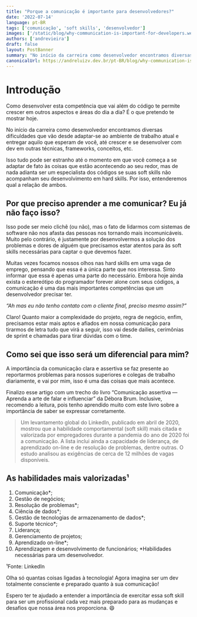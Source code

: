 ```yaml
---
title: "Porque a comunicação é importante para desenvolvedores?"
date: '2022-07-14'
language: pt-BR
tags: ['comunicação', 'soft skills', 'desenvolvedor']
images: ['/static/blog/why-communication-is-important-for-developers.webp']
authors: ['andrevieira']
draft: false
layout: PostBanner
summary: "No início da carreira como desenvolvedor encontramos diversas dificuldades que vão desde adaptar-se ao ambiente de trabalho atual e entregar aquilo que esperam de você, até crescer e se desenvolver com dev em outras técnicas, frameworks, conceitos, etc."
canonicalUrl: https://andreluizv.dev.br/pt-BR/blog/why-communication-is-important-for-developers
---
```


# Introdução
Como desenvolver esta competência que vai além do código te permite crescer em outros aspectos e áreas do dia a dia? É o que pretendo te mostrar hoje.

No início da carreira como desenvolvedor encontramos diversas dificuldades que vão desde adaptar-se ao ambiente de trabalho atual e entregar aquilo que esperam de você, até crescer e se desenvolver com dev em outras técnicas, frameworks, conceitos, etc.

Isso tudo pode ser estranho até o momento em que você começa a se adaptar de fato às coisas que estão acontecendo ao seu redor, mas de nada adianta ser um especialista dos códigos se suas soft skills não acompanham seu desenvolvimento em hard skills. Por isso, entenderemos qual a relação de ambos.

## Por que preciso aprender a me comunicar? Eu já não faço isso?
Isso pode ser meio clichê (ou não), mas o fato de lidarmos com sistemas de software não nos afasta das pessoas nos tornando mais incomunicáveis. Muito pelo contrário, é justamente por desenvolvermos a solução dos problemas e dores de alguém que precisamos estar atentos para às soft skills necessárias para captar o que devemos fazer.

Muitas vezes focamos nossos olhos nas hard skills em uma vaga de emprego, pensando que essa é a única parte que nos interessa. Sinto informar que essa é apenas uma parte do necessário. Embora hoje ainda exista o estereótipo do programador forever alone com seus códigos, a comunicação é uma das mais importantes competências que um desenvolvedor precisar ter.

_“Ah mas eu não tenho contato com o cliente final, preciso mesmo assim?”_

Claro! Quanto maior a complexidade do projeto, regra de negócio, enfim, precisamos estar mais aptos e afiados em nossa comunicação para tirarmos de letra tudo que virá a seguir, isso vai desde dailies, cerimônias de sprint e chamadas para tirar dúvidas com o time.

## Como sei que isso será um diferencial para mim?
A importância da comunicação clara e assertiva se faz presente ao reportarmos problemas para nossos superiores e colegas de trabalho diariamente, e vai por mim, isso é uma das coisas que mais acontece.

Finalizo esse artigo com um trecho do livro “Comunicação assertiva — Aprenda a arte de falar e influenciar” da Débora Brum. Inclusive, recomendo a leitura, pois tenho aprendido muito com este livro sobre a importância de saber se expressar corretamente.

> Um levantamento global do LinkedIn, publicado em abril de 2020, mostrou que a habilidade comportamental (soft skill) mais citada e valorizada por empregadores durante a pandemia do ano de 2020 foi a comunicação. A lista inclui ainda a capacidade de liderança, de aprendizado on-line e de resolução de problemas, dentre outras. O estudo analisou as exigências de cerca de 12 milhões de vagas disponíveis.

## As habilidades mais valorizadas¹
1. Comunicação*;
2. Gestão de negócios;
3. Resolução de problemas*;
4. Ciência de dados*;
5. Gestão de tecnologias de armazenamento de dados*;
6. Suporte técnico*;
7. Liderança;
8. Gerenciamento de projetos;
9. Aprendizado on-line*;
10. Aprendizagem e desenvolvimento de funcionários;
*Habilidades necessárias para um desenvolvedor.

¹Fonte: LinkedIn

Olha só quantas coisas ligadas à tecnologia! Agora imagina ser um dev totalmente consciente e preparado quanto à sua comunicação!

Espero ter te ajudado a entender a importância de exercitar essa soft skill para ser um profissional cada vez mais preparado para as mudanças e desafios que nossa área nos proporciona. 😄